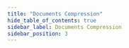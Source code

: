 ```yaml
---
title: "Documents Compression"
hide_table_of_contents: true
sidebar_label: Documents Compression
sidebar_position: 3
---
```





<LanguageSwitcher supportedLanguages={supportedLanguages} />

<LanguageContent language="csharp">
   <DocumentsCompressionCsharp />
</LanguageContent>

<LanguageContent language="nodejs">
   <DocumentsCompressionNodejs />
</LanguageContent>


<!---
### Client API
- [What are Operations](../../client-api/operations/what-are-operations)
- [To Compact a Database](../../client-api/operations/server-wide/compact-database)

### Server
- [Database Configuration - Compress Collections Default](../../server/configuration/database-configuration#databases.compression.compressallcollectionsdefault)
- [Database Configuration - Compress Revisions Default](../../server/configuration/database-configuration#databases.compression.compressrevisionsdefault)

### Studio
- [Documents Compression](../../studio/database/settings/documents-compression)
- [Database Record](../../studio/database/settings/database-record)


-->